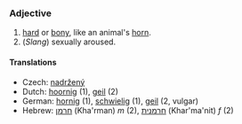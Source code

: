 ===Adjective===
# [[hard]] or [[bony]], like an animal's [[horn]].
# (''Slang'') sexually aroused.

==== Translations ====

*Czech: [[nadržený]] <!-- which sense of the word? -->
*Dutch: [[hoornig]] (1), [[geil]] (2)
*German: [[hornig]] (1), [[schwielig]] (1), [[geil]] (2, vulgar)
*Hebrew: [[חרמן]] (Kha'rman) ''m'' (2), [[חרמנית]] (Khar'ma'nit) ''f'' (2)